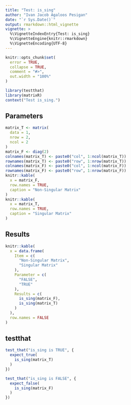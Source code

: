 ```yaml
---
title: "Test: is_sing"
author: "Ivan Jacob Agaloos Pesigan"
date: "`r Sys.Date()`"
output: rmarkdown::html_vignette
vignette: >
  %\VignetteIndexEntry{Test: is_sing}
  %\VignetteEngine{knitr::rmarkdown}
  %\VignetteEncoding{UTF-8}
---
```



```r
knitr::opts_chunk$set(
  error = TRUE,
  collapse = TRUE,
  comment = "#>",
  out.width = "100%"
)
```



```r
library(testthat)
library(matrixR)
context("Test is_sing.")
```


## Parameters


```r
matrix_T <- matrix(
  data = 1,
  nrow = 2,
  ncol = 2
)
matrix_F <- diag(2)
colnames(matrix_T) <- paste0("col", 1:ncol(matrix_T))
rownames(matrix_T) <- paste0("row", 1:nrow(matrix_T))
colnames(matrix_F) <- paste0("col", 1:ncol(matrix_F))
rownames(matrix_F) <- paste0("row", 1:nrow(matrix_F))
knitr::kable(
  x = matrix_F,
  row.names = TRUE,
  caption = "Non-Singular Matrix"
)
knitr::kable(
  x = matrix_T,
  row.names = TRUE,
  caption = "Singular Matrix"
)
```


## Results


```r
knitr::kable(
  x = data.frame(
    Item = c(
      "Non-Singular Matrix",
      "Singular Matrix"
    ),
    Parameter = c(
      "FALSE",
      "TRUE"
    ),
    Results = c(
      is_sing(matrix_F),
      is_sing(matrix_T)
    )
  ),
  row.names = FALSE
)
```


## testthat


```r
test_that("is_sing is TRUE", {
  expect_true(
    is_sing(matrix_T)
  )
})
```



```r
test_that("is_sing is FALSE", {
  expect_false(
    is_sing(matrix_F)
  )
})
```

